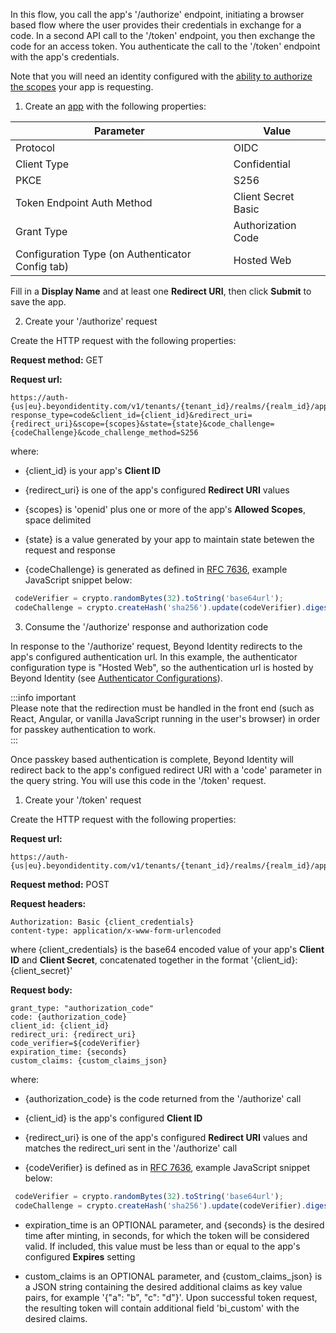 In this flow, you call the app's '/authorize' endpoint, initiating a browser based flow where the user provides their credentials in exchange for a code. 
In a second API call to the '/token' endpoint, you then exchange the code for an access token. 
You authenticate the call to the '/token' endpoint with the app's credentials.  

Note that you will need an identity configured with the [ability to authorize the scopes](/docs/next/api-scopes#scopes-authorized-for-the-identity-approving-the-authorization-request) your app is requesting.   

1. Create an [app](/docs/next/add-an-application) with the following properties:  

  | Parameter | Value|
  |---|---|  
  |Protocol|OIDC|  
  |Client Type|Confidential|
  |PKCE|S256|
  |Token Endpoint Auth Method|Client Secret Basic|
  |Grant Type|Authorization Code|
  |Configuration Type (on Authenticator Config tab)|Hosted Web|  

  Fill in a **Display Name** and at least one **Redirect URI**, then click **Submit** to save the app.  

2. Create your '/authorize' request  

  Create the HTTP request with the following properties:  

  **Request method:** GET  
 
  **Request url:**  

  ```
  https://auth-{us|eu}.beyondidentity.com/v1/tenants/{tenant_id}/realms/{realm_id}/applications/{application_id}/authorize?response_type=code&client_id={client_id}&redirect_uri={redirect_uri}&scope={scopes}&state={state}&code_challenge={codeChallenge}&code_challenge_method=S256
  ```
  
  where:  
 
   - {client_id} is your app's **Client ID**  

   - {redirect_uri} is one of the app's configured **Redirect URI** values  

   - {scopes} is 'openid' plus one or more of the app's **Allowed Scopes**, space delimited  

   - {state} is a value generated by your app to maintain state betewen the request and response  

   - {codeChallenge} is generated as defined in [RFC 7636](https://datatracker.ietf.org/doc/html/rfc7636#section-4.2), example JavaScript snippet below:  

   ```javascript
    codeVerifier = crypto.randomBytes(32).toString('base64url');
    codeChallenge = crypto.createHash('sha256').update(codeVerifier).digest().toString('base64url');
   ```

3. Consume the '/authorize' response and authorization code  

  In response to the '/authorize' request, Beyond Identity redirects to the app's configured authentication url. 
  In this example, the authenticator configuration type is "Hosted Web", so the authentication url is hosted by Beyond Identity (see [Authenticator Configurations](/docs/next/authentication)).  

  :::info important  
  Please note that the redirection must be handled in the front end (such as React, Angular, or vanilla JavaScript running in the user's browser) in order for passkey authentication to work.  
  :::  

  Once passkey based authentication is complete, Beyond Identity will redirect back to the app's configued redirect URI with a 'code' parameter in the query string.  You will use this code in the '/token' request.  

1. Create your '/token' request  

  Create the HTTP request with the following properties:  

  **Request url:**  

  ```
  https://auth-{us|eu}.beyondidentity.com/v1/tenants/{tenant_id}/realms/{realm_id}/applications/{application_id}/token
  ```

  **Request method:** POST  

  **Request headers:**  

  ```
  Authorization: Basic {client_credentials}
  content-type: application/x-www-form-urlencoded  
  ```

  where {client_credentials} is the base64 encoded value of your app's **Client ID** and **Client Secret**, concatenated together in the format '{client_id}:{client_secret}' 

  **Request body:**  

  ```
  grant_type: "authorization_code"
  code: {authorization_code}
  client_id: {client_id}
  redirect_uri: {redirect_uri}
  code_verifier=${codeVerifier}
  expiration_time: {seconds}
  custom_claims: {custom_claims_json}
  ```

  where:  

   - {authorization_code} is the code returned from the '/authorize' call  

   - {client_id} is the app's configured **Client ID**  

   - {redirect_uri} is one of the app's configured **Redirect URI** values and matches the redirect_uri sent in the '/authorize' call  

   - {codeVerifier} is defined as in [RFC 7636](https://datatracker.ietf.org/doc/html/rfc7636#section-4.1), example JavaScript snippet below:  

   ```javascript
    codeVerifier = crypto.randomBytes(32).toString('base64url');
    codeChallenge = crypto.createHash('sha256').update(codeVerifier).digest().toString('base64url');
   ```
  
   - expiration_time is an OPTIONAL parameter, and {seconds} is the desired time after minting, in seconds, for which the token will be considered valid. If included, this value must be less than or equal to the app's configured **Expires** setting  

   - custom_claims is an OPTIONAL parameter, and {custom_claims_json} is a JSON string containing the desired additional claims as key value pairs, for example '{"a": "b", "c": "d"}'. Upon successful token request, the resulting token will contain additional field 'bi_custom' with the desired claims.

